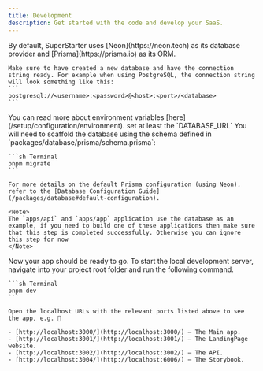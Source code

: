 ```yaml
---
title: Development
description: Get started with the code and develop your SaaS.
---
```


<Steps>
  <Step title="Create a new database">
    By default, SuperStarter uses [Neon](https://neon.tech) as its database provider and [Prisma](https://prisma.io) as its ORM.

    Make sure to have created a new database and have the connection string ready. For example when using PostgreSQL, the connection string will look something like this:
    ```
    postgresql://<username>:<password>@<host>:<port>/<database>
    ```
  </Step>
  <Step title="Set up the environment variables">
    You can read more about environment variables [here](/setup/configuration/environment). set at least the `DATABASE_URL`
  </Step>
  <Step title="Configure the database">
    You will need to scaffold the database using the schema defined in `packages/database/prisma/schema.prisma`:

    ```sh Terminal
    pnpm migrate
    ```

    For more details on the default Prisma configuration (using Neon), refer to the [Database Configuration Guide](/packages/database#default-configuration).

    <Note>
    The `apps/api` and `apps/app` application use the database as an example, if you need to build one of these applications then make sure that this step is completed successfully. Otherwise you can ignore this step for now
    </Note>

  </Step>
    <Step title="Start your development server">
    Now your app should be ready to go. To start the local development server, navigate into your project root folder and run the following command.

    ```sh Terminal
    pnpm dev
    ```

    Open the localhost URLs with the relevant ports listed above to see the app, e.g. 🎉

    - [http://localhost:3000/](http://localhost:3000/) — The Main app.
    - [http://localhost:3001/](http://localhost:3001/) — The LandingPage website.
    - [http://localhost:3002/](http://localhost:3002/) — The API.
    - [http://localhost:3004/](http://localhost:6006/) — The Storybook.
  </Step>
</Steps>
